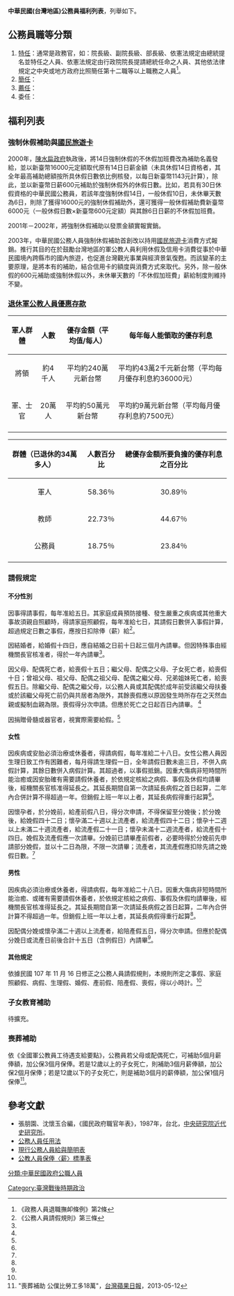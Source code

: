 {{multiple issues|
{{expand|time=2017-02-01T20:20:30+00:00}}
{{expert|time=2017-02-01T20:20:30+00:00}}
{{no footnotes|time=2017-02-01T20:20:30+00:00}}
{{refimprove|time=2017-02-01T20:20:30+00:00}}
}}
'''中華民國(台灣地區)公務員福利列表'''，列舉如下。

==公務員職等分類==
# [[特任|特任]]：通常是政務官，如：院長級、副院長級、部長級、依憲法規定由總統提名並特任之人員、依憲法規定由行政院院長提請總統任命之人員、其他依法律規定之中央或地方政府比照簡任第十二職等以上職務之人員<ref>《政務人員退職撫卹條例》第2條</ref>。
# [[簡任|簡任]]：
# [[薦任|薦任]]：
# 委任：

==福利列表==

===強制休假補助與[[國民旅遊卡|國民旅遊卡]]===
2000年，[[陳水扁政府|陳水扁政府]]執政後，將14日強制休假的不休假加班費改為補助名義發給，並以新臺幣16000元定額取代原有14日日薪金額（未具休假14日資格者，其全年最高補助總額按所具休假日數依比例核發，以每日新臺幣1143元計算），除此，並以新臺幣日薪600元補助於強制休假外的休假日數。比如，若具有30日休假資格的中華民國公務員，若該年度強制休假14日，一般休假10日，未休畢天數為6日，則除了獲得16000元的強制休假補助外，還可獲得一般休假補助費新臺幣6000元（一般休假日數×新臺幣600元定額）與其餘6日日薪的不休假加班費。

2001年－2002年，將強制休假補助以發票金額實報實銷。

2003年，中華民國公務人員強制休假補助首創改以持用[[國民旅遊卡|國民旅遊卡]]消費方式報銷。推行其目的在於鼓勵台灣地區的軍公教人員利用休假及信用卡消費從事於中華民國境內跨縣市的國內旅遊，也促進台灣觀光事業與經濟景氣復甦。而該變革的主要原理，是將本有的補助，結合信用卡的額度與消費方式來取代。另外，除一般休假的600元補助或強制休假以外，未休畢天數的「不休假加班費」薪給制度則維持不變。

===[[退休軍公教人員優惠存款|退休軍公教人員優惠存款]]===
{| class="wikitable"
|-
! 軍人群體 !! 人數  !! 優存金額（平均值/每人） !! 每年每人能領取的優存利息
|-
|<center>將領
|<center>約4千人
|<center>平均約240萬元新台幣
|平均約43萬2千元新台幣（平均每月優存利息約36000元）
|-
|<center>軍、士官
|<center> 20萬人
|<center>平均約50萬元新台幣
|平均約9萬元新台幣（平均每月優存利息約7500元）
|-
|}

{| class="wikitable"
|-
! 群體（已退休的34萬多人）!! 人數百分比  !! 總優存金額所要負擔的優存利息之百分比  
|-
|<center>軍人
|<center> 58.36％
|<center> 30.89％
|-
|<center>教師
|<center> 22.73％
|<center> 44.67％
|-
|<center>公務員
|<center> 18.75％
|<center> 23.84％
|-
|}

===請假規定===
====不分性別====
因事得請事假，每年准給五日。其家庭成員預防接種、發生嚴重之疾病或其他重大事故須親自照顧時，得請家庭照顧假，每年准給七日，其請假日數併入事假計算，超過規定日數之事假，應按日扣除俸（薪）給<ref name="公務人員請假規則第三條">《公務人員請假規則》第三條</ref>。

因結婚者，給婚假十四日，應自結婚之日前十日起三個月內請畢。但因特殊事由經機關長官核准者，得於一年內請畢<ref name="公務人員請假規則第三條"/>。

因父母、配偶死亡者，給喪假十五日；繼父母、配偶之父母、子女死亡者，給喪假十日；曾祖父母、祖父母、配偶之祖父母、配偶之繼父母、兄弟姐妹死亡者，給喪假五日。除繼父母、配偶之繼父母，以公務人員或其配偶於成年前受該繼父母扶養或於該繼父母死亡前仍與共居者為限外，其餘喪假應以原因發生時所存在之天然血親或擬制血親為限。喪假得分次申請。但應於死亡之日起百日內請畢。 <ref name="公務人員請假規則第三條"/>

因捐贈骨髓或器官者，視實際需要給假。<ref name="公務人員請假規則第三條"/>

====女性====
因疾病或安胎必須治療或休養者，得請病假，每年准給二十八日。女性公務人員因生理日致工作有困難者，每月得請生理假一日，全年請假日數未逾三日，不併入病假計算，其餘日數併入病假計算。其超過者，以事假抵銷。因重大傷病非短時間所能治癒或因安胎確有需要請假休養者，於依規定核給之病假、事假及休假均請畢後，經機關長官核准得延長之。其延長期間自第一次請延長病假之首日起算，二年內合併計算不得超過一年。但銷假上班一年以上者，其延長病假得重行起算<ref name="公務人員請假規則第三條"/>。

因懷孕者，於分娩前，給產前假八日，得分次申請，不得保留至分娩後；於分娩後，給娩假四十二日；懷孕滿二十週以上流產者，給流產假四十二日；懷孕十二週以上未滿二十週流產者，給流產假二十一日；懷孕未滿十二週流產者，給流產假十四日。娩假及流產假應一次請畢。分娩前已請畢產前假者，必要時得於分娩前先申請部分娩假，並以十二日為限，不限一次請畢；流產者，其流產假應扣除先請之娩假日數。<ref name="公務人員請假規則第三條"/>

====男性====
因疾病必須治療或休養者，得請病假，每年准給二十八日。因重大傷病非短時間所能治癒、或確有需要請假休養者，於依規定核給之病假、事假及休假均請畢後，經機關長官核准得延長之。其延長期間自第一次請延長病假之首日起算，二年內合併計算不得超過一年。但銷假上班一年以上者，其延長病假得重行起算<ref name="公務人員請假規則第三條"/>。

因配偶分娩或懷孕滿二十週以上流產者，給陪產假五日，得分次申請。但應於配偶分娩日或流產日前後合計十五日（含例假日）內請畢<ref name="公務人員請假規則第三條"/>。

====其他規定====
依據民國 107 年 11 月 16 日修正之公務人員請假規則，本規則所定之事假、家庭照顧假、病假、生理假、婚假、產前假、陪產假、喪假，得以小時計。<ref name="公務人員請假規則第三條"/>

===子女教育補助===
待擴充。
===喪葬補助===
依《全國軍公教員工待遇支給要點》，公務員若父母或配偶死亡，可補助5個月薪俸額，加公保3個月保俸。若是12歲以上的子女死亡，則補助3個月薪俸額，加公保2個月保俸；若是12歲以下的子女死亡，則是補助3個月的薪俸額，加公保1個月保俸<ref>"喪葬補助 公僕比勞工多18萬"，[[台灣蘋果日報|台灣蘋果日報]]，2013-05-12</ref>。

== 參考文獻 ==
{{refbegin}}
*張朋園、沈懷玉合編，《國民政府職官年表》，1987年，台北，[[中央研究院近代史研究所|中央研究院近代史研究所]]。
*[https://web.archive.org/web/20161011042550/http://www.mocs.gov.tw/exhibits/invite_detail.aspx?Node=548&Page=1591&Index=3 公務人員任用法]
*[http://www.personnel.ntu.edu.tw/~persadm/table3/pay03.pdf 現行公務人員給與簡明表]
*[https://web.archive.org/web/20161121004427/http://www.bot.com.tw/GESSI/InsurancePayment/Documents/%E5%85%AC%E6%95%99%E6%A8%99%E6%BA%96%E8%A1%A8.doc 公教人員保俸〈薪〉標準表]
{{refend}}

[[Category:臺灣戰後時期政治|Category:臺灣戰後時期政治]]
[[分類:中華民國政府公職人員|分類:中華民國政府公職人員]]